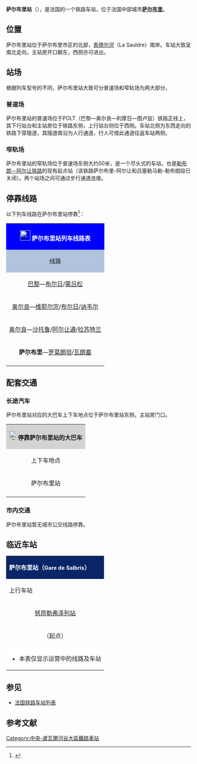 {{Infobox station
| name          =[[File:Sncf-logo.svg|32x32px]]萨尔布里站<br>Gare de Salbris
| type          = [[法国铁路|法国铁路]]
| image = File:Salbris gare 3.jpg
|image_caption = 萨尔布里站
| address       = {{FRA}}[[卢瓦-谢尔省|卢瓦-谢尔省]][[萨尔布里|萨尔布里]]
| latd          = 47
| latm          = 25
| lats          = 31
| latNS         = N
| longd         = 2
| longm         = 02
| longs         = 52
| longEW        = E
| operator = [[File:Sncf-logo.svg|32x32px]]
| coordinates_display = yes
| iso_region    = FR
| line          = 
* [[奥尔良－蒙托邦铁路|奥尔良－蒙托邦铁路]]（POLT的一部分）
* {{link-fr|萨尔布里－吕塞勒马勒铁路|Chemin de fer du Blanc-Argent}}（窄轨）
| platform      = 2侧式站台，2尽头站台
| tracks        = 4
| elevation = 108米
| opened        = 1847年7月20日
| rebuilt =
| status = 使用中
| closed        = 
| passengers= 约19.7万人次<ref>{{Cite web|url=https://ressources.data.sncf.com/explore/dataset/frequentation-gares/?sort=voyageurs_2014&q=salbris|title=Fréquentation en gares en 2014|accessdate=2016-11-06|author=SNCF|date=|language=法语|publisher=SNCF Open Data|archive-date=2016-11-07|archive-url=https://web.archive.org/web/20161107010743/https://ressources.data.sncf.com/explore/dataset/frequentation-gares/?sort=voyageurs_2014&q=salbris|dead-url=no}}</ref>
| pass_year= 2014年
| station_type = 客运车站，兼办货运业务
| connections = 
* 卢瓦-谢尔省城际客运
| route_map =
| map_locator   = 
| note =
}}

'''萨尔布里站'''（{{lang-fr|Gare de Salbris}}），是法国的一个铁路车站，位于法国中部城市'''[[萨尔布里|萨尔布里]]'''。

==位置==

萨尔布里站位于萨尔布里市区的北部，[[索德尔河|索德尔河]]（La Sauldre）南岸。车站大致呈南北走向，主站房开口朝东，西侧亦可进出。

==站场==

根据列车型号的不同，萨尔布里站大致可分普速场和窄轨场为两大部分。

===普速场===

萨尔布里站的普速场位于POLT（巴黎—奥尔良—利摩日—图卢兹）铁路正线上，其下行站台和主站房位于铁路东侧，上行站台则位于西侧。车站北侧为东西走向的铁路下穿隧道，其隧道南沿为人行通道，行人可借此通道往返车站两侧。

===窄轨场===

萨尔布里站的窄轨场位于普速场东侧大约50米，是一个尽头式的车站，也是[[勒布朗－阿尔让铁路|勒布朗－阿尔让铁路]]的现有起点站（该铁路萨尔布里-阿尔让和吕塞勒马勒-勒布朗段已关闭）。两个站场之间可通过步行通道连接。

== 停靠线路 ==

{{动态列表|最后更新时间：2016年4月15日。本章节内容仅供参考，不排除临时性的变更。欢迎修正和补充}}

以下列车线路在萨尔布里站停靠<ref>{{Cite web|url=http://www.sncf.com/fr/gare/horaires/salbris|title=萨尔布里站实时列车时刻表|accessdate=2016-04-15|author=SNCF|date=|language=法语|publisher=SNCF}}{{Dead link|date=2018年7月 |bot=InternetArchiveBot |fix-attempted=yes }}</ref>：

{| class="wikitable mw-collapsible" 
|colspan="5" style="background:#0000FF" align="center" |[[File:Sncf-logo.svg|28x28px]] <font color=#FFFFFF>'''萨尔布里站列车线路表'''</font>
|-
!style="background:#B0C4DE"| 线路
!style="background:#B0C4DE"|车种
!style="background:#B0C4DE"|上一站
!style="background:#B0C4DE"|下一站
!style="background:#B0C4DE"|大致运行频率{{noteTag|name=noteA}}
|-
|[[巴黎奥斯特里茨站|巴黎]]—[[布尔日站|布尔日]]/[[蒙吕松城站|蒙吕松]]
| align="center" |'''[[法国城际列车|INTERCITÉS]]'''
|[[雷若布莱站|雷若布莱]]
|[[维耶尔宗城站|维耶尔宗]]
|每天1~2趟
|-
|[[奥尔良站|奥尔良]]—[[维耶尔宗城站|维耶尔宗]]/[[布尔日站|布尔日]]/[[讷韦尔站|讷韦尔]]
| rowspan="3" align="center"|'''[[法国大区列车|TER]]'''
|[[拉莫特博弗隆站|拉莫特博弗隆]]/[[努昂勒弗泽列站|努昂勒弗泽列]]
|[[泰耶站|泰耶]]/[[维耶尔宗城站|维耶尔宗]]
|每天6趟左右
|-
|[[奥尔良站|奥尔良]]—[[沙托鲁站|沙托鲁]]/[[克勒兹河畔阿尔让通站|阿尔让通]]/[[拉苏特兰站|拉苏特兰]]
|[[努昂勒弗泽列站|努昂勒弗泽列]]
|[[泰耶站|泰耶]]
|每天4趟左右
|-
|'''萨尔布里'''—[[罗莫朗坦站|罗莫朗坦]]/[[瓦朗塞站|瓦朗塞]]
|（起点）
|{{link-fr|拉菲尔泰昂博勒|Gare de La Ferté-Imbault}}
|每天3~6趟
|-
|colspan="5" style="background:#FFFFFF"|{{noteFoot|1=
{{noteTag|name=noteA|1=在本栏中，往返1次为"1趟"；除特别标明外，其数据仅工作日有效，周末及节假日列车数量可能会减少}}
}}
|}

==配套交通==
===长途汽车===

萨尔布里站对应的大巴车上下车地点位于萨尔布里站东侧，主站房门口。

{| class="wikitable mw-collapsible" 
|colspan="3" align="center" style="background:#D3D3D3" |[[File:BSicon_BUS.svg|24x24px]]'''停靠萨尔布里站的大巴车'''
|-
!align="center" |上下车地点
!align="center" |运营单位
!align="center" |主要目的地{{noteTag|name=noteA}}
|-
| rowspan="2" align="center" |萨尔布里站
|align="center" |卢瓦-谢尔省城际客运<br>[https://web.archive.org/web/20160316170214/http://www.route41.fr/fileadmin/route41/Lignes_regulieres/carte-LR.jpg Route 41]
|[[努昂勒弗泽列|努昂勒弗泽列]]、[[布卢瓦|布卢瓦]]{{noteTag|name=noteC}}
|-
|align="center" |[[SNCF|SNCF]]
|（''当某条铁路线施工或罢工时，SNCF可能也会提供途径该线路沿途站点的大巴车''{{noteTag|name=noteB}}）
|-
|colspan="3" style="background:#FFFFFF"|{{noteFoot|1=
{{noteTag|name=noteA|1=本栏不包括可以联程中转前往的目的地}}
{{noteTag|name=noteB|1=其车票可与SNCF的同线路车票通用}}
{{noteTag|name=noteC|1=部分城际客运线路仅周一至五开行}}
}}
|}
===市内交通===
萨尔布里站暂无城市公交线路停靠。

==临近车站==

{|class="wikitable mw-collapsible" style="margin: 0 auto; text-align:center; width:42em;"
|colspan="3"  style="background:#082567" |<font color=#FFFFFF>'''萨尔布里站（<span style="font-size:11pt;">Gare de Salbris</span>）'''</font>
|-
!上行车站
!线路
!下行车站
|-
|align="center" |[[努昂勒弗泽列站|努昂勒弗泽列站]]
|align="center" |'''POLT'''（[[奥尔良－蒙托邦铁路|奥尔良－蒙托邦铁路]]）
|align="center" |[[泰耶站|泰耶站]]
|-
|align="center" |（起点）
|align="center" |'''{{link-fr|萨尔布里－吕塞勒马勒铁路|Chemin de fer du Blanc-Argent}}'''（窄轨）
|align="center" |{{link-fr|拉菲尔泰昂博勒站|Gare de La Ferté-Imbault}}
|-
|colspan="3" align="left" style="background:#FFFFFF"|
* 本表仅显示运营中的线路及车站
|}

==参见==

* [[法国铁路车站列表|法国铁路车站列表]]

== 参考文献 ==
{{Reflist}}

[[Category:中央-盧瓦爾河谷大區鐵路車站|Category:中央-盧瓦爾河谷大區鐵路車站]]